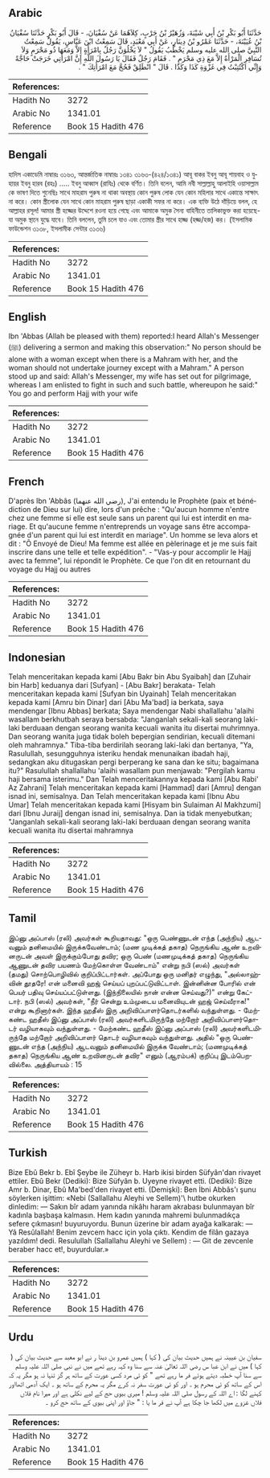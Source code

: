 ## Arabic


<div dir="rtl" lang="ar" style={{fontSize:'larger',backgroundColor:'#f8f9fa',padding:20}}>
حَدَّثَنَا أَبُو بَكْرِ بْنُ أَبِي شَيْبَةَ، وَزُهَيْرُ بْنُ حَرْبٍ، كِلاَهُمَا عَنْ سُفْيَانَ، - قَالَ أَبُو بَكْرٍ حَدَّثَنَا سُفْيَانُ بْنُ عُيَيْنَةَ، - حَدَّثَنَا عَمْرُو بْنُ دِينَارٍ، عَنْ أَبِي مَعْبَدٍ، قَالَ سَمِعْتُ ابْنَ عَبَّاسٍ، يَقُولُ سَمِعْتُ النَّبِيَّ صلى الله عليه وسلم يَخْطُبُ يَقُولُ ‏"‏ لاَ يَخْلُوَنَّ رَجُلٌ بِامْرَأَةٍ إِلاَّ وَمَعَهَا ذُو مَحْرَمٍ وَلاَ تُسَافِرِ الْمَرْأَةُ إِلاَّ مَعَ ذِي مَحْرَمٍ ‏"‏ ‏.‏ فَقَامَ رَجُلٌ فَقَالَ يَا رَسُولَ اللَّهِ إِنَّ امْرَأَتِي خَرَجَتْ حَاجَّةً وَإِنِّي اكْتُتِبْتُ فِي غَزْوَةِ كَذَا وَكَذَا ‏.‏ قَالَ ‏"‏ انْطَلِقْ فَحُجَّ مَعَ امْرَأَتِكَ ‏"‏ ‏.‏
</div>
<div style={{backgroundColor:'#f8f9fa',padding:20, marginBottom: 10}}><table> <thead> <tr> <th>References:</th> <th></th> </tr> </thead> <tbody><tr><td>Hadith No</td><td>3272</td></tr><tr><td>Arabic No</td><td>1341.01</td></tr><tr><td>Reference</td><td>Book 15 Hadith 476</td></tr></tbody></table></div>

## Bengali


<div dir="ltr" lang="bn" style={{fontSize:'larger',backgroundColor:'#f8f9fa',padding:20}}>
হাদিস একাডেমি নাম্বারঃ ৩১৬৩, আন্তর্জাতিক নাম্বারঃ ১৩৪১ ৩১৬৩-(৪২৪/১৩৪১) আবূ বাকর ইবনু আবূ শায়বাহ ও যুহায়র ইবনু হারব (রহঃ) ..... ইবনু আব্বাস (রাযিঃ) থেকে বর্ণিত। তিনি বলেন, আমি নবী সাল্লাল্লাহু আলাইহি ওয়াসাল্লাম কে ভাষণ দিতে শুনেছিঃ সাথে মাহরাম পুরুষ না থাকা অবস্থায় কোন পুরুষ লোক যেন কোন মহিলার সাথে একান্তে সাক্ষাৎ না করে। কোন স্ত্রীলোক যেন সাথে কোন মাহরাম পুরুষ ছাড়া একাকী সফর না করে। এক ব্যক্তি উঠে দাঁড়িয়ে বলল, হে আল্লাহর রসূল! আমার স্ত্রী হজ্জের উদ্দেশে রওনা হয়ে গেছে এবং আমাকে অমুক সৈন্য বাহিনীতে তালিকাভুক্ত করা হয়েছে- যা অমুক স্থানে যুদ্ধে যাবে। তিনি বললেন, তুমি চলে যাও এবং তোমার স্ত্রীর সাথে হাজ্জ (হজ্জ/হজ) কর। (ইসলামিক ফাউন্ডেশন ৩১৩৮, ইসলামীক সেন্টার ৩১৩৬)
</div>
<div style={{backgroundColor:'#f8f9fa',padding:20, marginBottom: 10}}><table> <thead> <tr> <th>References:</th> <th></th> </tr> </thead> <tbody><tr><td>Hadith No</td><td>3272</td></tr><tr><td>Arabic No</td><td>1341.01</td></tr><tr><td>Reference</td><td>Book 15 Hadith 476</td></tr></tbody></table></div>

## English


<div dir="ltr" lang="en" style={{fontSize:'larger',backgroundColor:'#f8f9fa',padding:20}}>
Ibn 'Abbas (Allah be pleased with them) reported:I heard Allah's Messenger (ﷺ) delivering a sermon and making this observation:" No person should be alone with a woman except when there is a Mahram with her, and the woman should not undertake journey except with a Mahram." A person stood up and said: Allah's Messenger, my wife has set out for pilgrimage, whereas I am enlisted to fight in such and such battle, whereupon he said:" You go and perform Hajj with your wife
</div>
<div style={{backgroundColor:'#f8f9fa',padding:20, marginBottom: 10}}><table> <thead> <tr> <th>References:</th> <th></th> </tr> </thead> <tbody><tr><td>Hadith No</td><td>3272</td></tr><tr><td>Arabic No</td><td>1341.01</td></tr><tr><td>Reference</td><td>Book 15 Hadith 476</td></tr></tbody></table></div>

## French


<div dir="ltr" lang="fr" style={{fontSize:'larger',backgroundColor:'#f8f9fa',padding:20}}>
D'après Ibn 'Abbâs (رضي الله عنهما), J'ai entendu le Prophète (paix et bénédiction de Dieu sur lui) dire, lors d'un prêche : "Qu'aucun homme n'entre chez une femme si elle est seule sans un parent qui lui est interdit en mariage. Et qu'aucune femme n'entreprends un voyage sans être accompagnée d'un parent qui lui est interdit en mariage". Un homme se leva alors et dit : "Ô Envoyé de Dieu! Ma femme est allée en pèlerinage et je me suis fait inscrire dans une telle et telle expédition". - "Vas-y pour accomplir le Hajj avec ta femme", lui répondit le Prophète. Ce que l'on dit en retournant du voyage du Hajj ou autres
</div>
<div style={{backgroundColor:'#f8f9fa',padding:20, marginBottom: 10}}><table> <thead> <tr> <th>References:</th> <th></th> </tr> </thead> <tbody><tr><td>Hadith No</td><td>3272</td></tr><tr><td>Arabic No</td><td>1341.01</td></tr><tr><td>Reference</td><td>Book 15 Hadith 476</td></tr></tbody></table></div>

## Indonesian


<div dir="ltr" lang="id" style={{fontSize:'larger',backgroundColor:'#f8f9fa',padding:20}}>
Telah menceritakan kepada kami [Abu Bakr bin Abu Syaibah] dan [Zuhair bin Harb] keduanya dari [Sufyan] - [Abu Bakr] berakata- Telah menceritakan kepada kami [Sufyan bin Uyainah] Telah menceritakan kepada kami [Amru bin Dinar] dari [Abu Ma'bad] ia berkata, saya mendengar [Ibnu Abbas] berkata; Saya mendengar Nabi shallallahu 'alaihi wasallam berkhutbah seraya bersabda: "Janganlah sekali-kali seorang laki-laki berduaan dengan seorang wanita kecuali wanita itu disertai muhrimnya. Dan seorang wanita juga tidak boleh bepergian sendirian, kecuali ditemani oleh mahramnya." Tiba-tiba berdirilah seorang laki-laki dan bertanya, "Ya, Rasulullah, sesungguhnya isteriku hendak menunaikan ibadah haji, sedangkan aku ditugaskan pergi berperang ke sana dan ke situ; bagaimana itu?" Rasulullah shallallahu 'alaihi wasallam pun menjawab: "Pergilah kamu haji bersama isterimu." Dan Telah menceritakannya kepada kami [Abu Rabi' Az Zahrani] Telah menceritakan kepada kami [Hammad] dari [Amru] dengan isnad ini, semisalnya. Dan Telah menceritakan kepada kami [Ibnu Abu Umar] Telah menceritakan kepada kami [Hisyam bin Sulaiman Al Makhzumi] dari [Ibnu Juraij] dengan isnad ini, semisalnya. Dan ia tidak menyebutkan; "Janganlah sekali-kali seorang laki-laki berduaan dengan seorang wanita kecuali wanita itu disertai mahramnya
</div>
<div style={{backgroundColor:'#f8f9fa',padding:20, marginBottom: 10}}><table> <thead> <tr> <th>References:</th> <th></th> </tr> </thead> <tbody><tr><td>Hadith No</td><td>3272</td></tr><tr><td>Arabic No</td><td>1341.01</td></tr><tr><td>Reference</td><td>Book 15 Hadith 476</td></tr></tbody></table></div>

## Tamil


<div dir="ltr" lang="ta" style={{fontSize:'larger',backgroundColor:'#f8f9fa',padding:20}}>
இப்னு அப்பாஸ் (ரலி) அவர்கள் கூறியதாவது: "ஒரு பெண்ணுடன் எந்த (அந்நிய) ஆடவனும் தனிமையில் இருக்கவேண்டாம்; (மண முடிக்கத் தகாத) நெருங்கிய ஆண் உறவினருடன் அவள் இருக்கும்போது தவிர; ஒரு பெண் (மணமுடிக்கத் தகாத) நெருங்கிய ஆணுடன் தவிர பயணம் மேற்கொள்ள வேண்டாம்" என்று நபி (ஸல்) அவர்கள் (தமது) சொற்பொழிவில் குறிப்பிட்டார்கள். அப்போது ஒரு மனிதர் எழுந்து, "அல்லாஹ்வின் தூதரே! என் மனைவி ஹஜ் செய்யப் புறப்பட்டுவிட்டாள். இன்னின்ன போரில் என் பெயர் பதிவு செய்யப்பட்டுள்ளது. (இந்நிலையில் நான் என்ன செய்வது?)" என்று கேட்டார். நபி (ஸல்) அவர்கள், "நீர் சென்று உம்முடைய மனைவியுடன் ஹஜ் செய்வீராக!" என்று கூறினார்கள். இந்த ஹதீஸ் இரு அறிவிப்பாளர்தொடர்களில் வந்துள்ளது. - மேற்கண்ட ஹதீஸ் இப்னு அப்பாஸ் (ரலி) அவர்களிடமிருந்தே மற்றோர் அறிவிப்பாளர்தொடர் வழியாகவும் வந்துள்ளது. - மேற்கண்ட ஹதீஸ் இப்னு அப்பாஸ் (ரலி) அவர்களிடமிருந்தே மற்றோர் அறிவிப்பாளர் தொடர் வழியாகவும் வந்துள்ளது. அதில் "ஒரு பெண்ணுடன் எந்த (அந்நிய) ஆடவனும் தனிமையில் இருக்க வேண்டாம்; (மணமுடிக்கத் தகாத) நெருங்கிய ஆண் உறவினருடன் தவிர" எனும் (ஆரம்பக்) குறிப்பு இடம்பெறவில்லை. அத்தியாயம் : 15
</div>
<div style={{backgroundColor:'#f8f9fa',padding:20, marginBottom: 10}}><table> <thead> <tr> <th>References:</th> <th></th> </tr> </thead> <tbody><tr><td>Hadith No</td><td>3272</td></tr><tr><td>Arabic No</td><td>1341.01</td></tr><tr><td>Reference</td><td>Book 15 Hadith 476</td></tr></tbody></table></div>

## Turkish


<div dir="ltr" lang="tr" style={{fontSize:'larger',backgroundColor:'#f8f9fa',padding:20}}>
Bize Ebû Bekr b. Ebî Şeybe ile Züheyr b. Harb ikisi birden Süfyân'dan rivayet ettiler. Ebû Bekr (Dediki): Bize Süfyân b. Uyeyne rivayet etti. (Dediki): Bize Amr b. Dinar, Ebû Ma'bed'den rivayet etti. (Demişki): Ben İbni Abbâs'ı şunu söylerken işittim: «Nebi (Sallallahu Aleyhi ve Sellem)'\ hutbe okurken dinledim: — Sakın bîr adam yanında nikâhı haram akrabası bulunmayan bîr kadınla başbaşa kalmasın. Hem kadın yanında mahremi bulunmadıkça sefere çıkmasın! buyuruyordu. Bunun üzerine bir adam ayağa kalkarak: — Yâ Resûlallah! Benim zevcem hacc için yola çıktı. Kendim de filân gazaya yazıldım! dedi. Resulullah (Sallallahu Aleyhi ve Sellem) : — Git de zevcenle beraber hacc et!, buyurdular.»
</div>
<div style={{backgroundColor:'#f8f9fa',padding:20, marginBottom: 10}}><table> <thead> <tr> <th>References:</th> <th></th> </tr> </thead> <tbody><tr><td>Hadith No</td><td>3272</td></tr><tr><td>Arabic No</td><td>1341.01</td></tr><tr><td>Reference</td><td>Book 15 Hadith 476</td></tr></tbody></table></div>

## Urdu


<div dir="rtl" lang="ur" style={{fontSize:'larger',backgroundColor:'#f8f9fa',padding:20}}>
سفیان بن عیینہ نے ہمیں حدیث بیان کی ( کہا ) ہمیں عمرو بن دینا ر نے ابو معبد سے حدیث بیان کی ( کہا ) میں نے ابن عبا س رضی اللہ تعالیٰ عنہ سے سنا وہ کہہ رہے تھے میں نے نبی صلی اللہ علیہ وسلم سے سنا آپ خطبہ دیتے ہوئے فر ما رہے تھے " کو ئی مرد کسی عورت کے ساتھ ہر گز تنہا نہ ہو مگر یہ کہ اس کے ساتھ کو ئی محرم ہو ۔ اور کو ئی عورت سفر نہ کرے مگر یہ محرم کے ساتھ ہو ۔ ایک آدمی اٹھااور کہنے لگا : اے اللہ کے رسول صلی اللہ علیہ وسلم ! میری بیوی حج کے لیے نکلی ہے اور میرا نام فلاں فلاں غزوے میں لکھا جا چکا ہے آپ نے فر ما یا : " جاؤ اور اپنی بیوی کے ساتھ حج کرو ۔
</div>
<div style={{backgroundColor:'#f8f9fa',padding:20, marginBottom: 10}}><table> <thead> <tr> <th>References:</th> <th></th> </tr> </thead> <tbody><tr><td>Hadith No</td><td>3272</td></tr><tr><td>Arabic No</td><td>1341.01</td></tr><tr><td>Reference</td><td>Book 15 Hadith 476</td></tr></tbody></table></div>